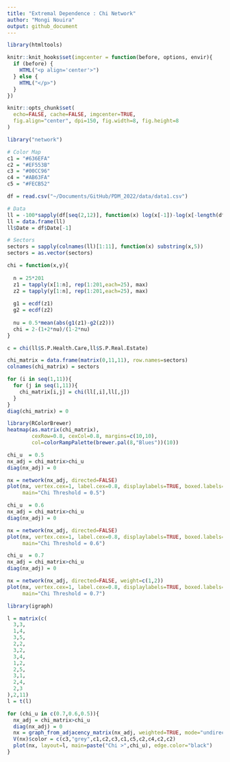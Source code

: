 ```yaml
---
title: "Extremal Dependence : Chi Network"
author: "Mongi Nouira"
output: github_document
---
```


```r
library(htmltools)

knitr::knit_hooks$set(imgcenter = function(before, options, envir){
  if (before) {
    HTML("<p align='center'>")
  } else {
    HTML("</p>")
  }
})

knitr::opts_chunk$set(
  echo=FALSE, cache=FALSE, imgcenter=TRUE,
  fig.align="center", dpi=150, fig.width=8, fig.height=8
)

library("network")

# Color Map
c1 = "#636EFA"
c2 = "#EF553B"
c3 = "#00CC96"
c4 = "#AB63FA"
c5 = "#FECB52"
```

```r
df = read.csv("~/Documents/GitHub/PDM_2022/data/data1.csv")

# Data
ll = -100*sapply(df[seq(2,12)], function(x) log(x[-1])-log(x[-length(df$Date)]))
ll = data.frame(ll)
ll$Date = df$Date[-1]

# Sectors
sectors = sapply(colnames(ll)[1:11], function(x) substring(x,5))
sectors = as.vector(sectors)
```

```r
chi = function(x,y){
  
  n = 25*201
  z1 = tapply(x[1:n], rep(1:201,each=25), max)
  z2 = tapply(y[1:n], rep(1:201,each=25), max)
  
  g1 = ecdf(z1)
  g2 = ecdf(z2)
  
  nu = 0.5*mean(abs(g1(z1)-g2(z2)))
  chi = 2-(1+2*nu)/(1-2*nu)
}

c = chi(ll$S.P.Health.Care,ll$S.P.Real.Estate)
```

```r
chi_matrix = data.frame(matrix(0,11,11), row.names=sectors)
colnames(chi_matrix) = sectors

for (i in seq(1,11)){
  for (j in seq(1,11)){
    chi_matrix[i,j] = chi(ll[,i],ll[,j])
  }
}
diag(chi_matrix) = 0

library(RColorBrewer)
heatmap(as.matrix(chi_matrix), 
        cexRow=0.8, cexCol=0.8, margins=c(10,10),
        col=colorRampPalette(brewer.pal(8,"Blues"))(10))
```


```r
chi_u  = 0.5
nx_adj = chi_matrix>chi_u
diag(nx_adj) = 0

nx = network(nx_adj, directed=FALSE)
plot(nx, vertex.cex=1, label.cex=0.8, displaylabels=TRUE, boxed.labels=FALSE, mode="circle", 
     main="Chi Threshold = 0.5")
```

```r
chi_u  = 0.6
nx_adj = chi_matrix>chi_u
diag(nx_adj) = 0

nx = network(nx_adj, directed=FALSE)
plot(nx, vertex.cex=1, label.cex=0.8, displaylabels=TRUE, boxed.labels=FALSE, 
     main="Chi Threshold = 0.6")
```

```r
chi_u  = 0.7
nx_adj = chi_matrix>chi_u
diag(nx_adj) = 0

nx = network(nx_adj, directed=FALSE, weight=c(1,2))
plot(nx, vertex.cex=1, label.cex=0.8, displaylabels=TRUE, boxed.labels=FALSE, 
     main="Chi Threshold = 0.7")
```

```r
library(igraph)

l = matrix(c(
  3,3,
  1,4,
  3,5,
  2,2,
  3,2,
  3,4,
  1,2,
  2,5,
  3,1,
  2,4,
  2,3
),2,11)
l = t(l)

for (chi_u in c(0.7,0.6,0.5)){
  nx_adj = chi_matrix>chi_u
  diag(nx_adj) = 0
  nx = graph_from_adjacency_matrix(nx_adj, weighted=TRUE, mode="undirected", diag=FALSE)
  V(nx)$color = c(c3,"grey",c1,c2,c3,c1,c5,c2,c4,c2,c2)
  plot(nx, layout=l, main=paste("Chi >",chi_u), edge.color="black")
}
```

